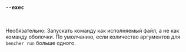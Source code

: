 ### `--exec`

<br />

Необязательно: Запускать команду как исполняемый файл, а не как команду оболочки.
По умолчанию, если количество аргументов для `bencher run` больше одного.